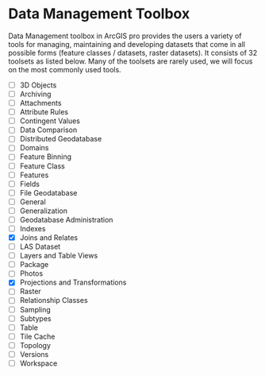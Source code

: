 
# Data Management Toolbox

Data Management toolbox in ArcGIS pro provides the users a variety of tools for managing,
maintaining and developing datasets that come in all possible forms (feature classes / datasets, raster datasets). It consists of 32 toolsets as listed below. Many of the toolsets are rarely used, we will focus on the most commonly used tools. 


- [ ] 3D Objects
- [ ] Archiving
- [ ] Attachments
- [ ] Attribute Rules
- [ ] Contingent Values
- [ ] Data Comparison
- [ ] Distributed Geodatabase
- [ ] Domains
- [ ] Feature Binning
- [ ] Feature Class
- [ ] Features
- [ ] Fields
- [ ] File Geodatabase
- [ ] General
- [ ] Generalization
- [ ] Geodatabase Administration
- [ ] Indexes
- [x] Joins and Relates
- [ ] LAS Dataset
- [ ] Layers and Table Views
- [ ] Package
- [ ] Photos
- [x] Projections and Transformations
- [ ] Raster
- [ ] Relationship Classes
- [ ] Sampling
- [ ] Subtypes
- [ ] Table
- [ ] Tile Cache
- [ ] Topology
- [ ] Versions
- [ ] Workspace




<!-- ### Raster Properties Toolset -->
